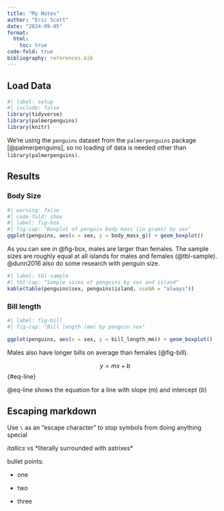 ```yaml
---
title: "My Notes"
author: "Eric Scott"
date: "2024-09-05"
format: 
  html: 
    toc: true
code-fold: true
bibliography: references.bib
---
```


## Load Data

```r
#| label: setup
#| include: false
library(tidyverse)
library(palmerpenguins)
library(knitr)
```

We're using the `penguins` dataset from the `palmerpenguins` package [@palmerpenguins], so no loading of data is needed other than `library(palmerpenguins)`.

## Results

### Body Size

```r
#| warning: false 
#| code-fold: show
#| label: fig-box
#| fig-cap: "Boxplot of penguin body mass (in grams) by sex"
ggplot(penguins, aes(x = sex, y = body_mass_g)) + geom_boxplot()
```

As you can see in @fig-box, males are larger than females.
The sample sizes are roughly equal at all islands for males and females (@tbl-sample).
@dunn2016 also do some research with penguin size.

```r
#| label: tbl-sample
#| tbl-cap: "Sample sizes of penguins by sex and island"
kable(table(penguins$sex, penguins$island, useNA = "always"))
```

### Bill length

```r
#| label: fig-bill
#| fig-cap: "Bill length (mm) by penguin sex" 

ggplot(penguins, aes(x = sex, y = bill_length_mm)) + geom_boxplot()
```

Males also have longer bills on average than females (@fig-bill).

$$
y = mx + b
$$ {#eq-line}

@eq-line shows the equation for a line with slope ($m$) and intercept ($b$)

## Escaping markdown

Use `\` as an "escape character" to stop symbols from doing anything special

*itallics* vs \*literally surrounded with astrixes\*

bullet points:

-   one

-   two

-   three

